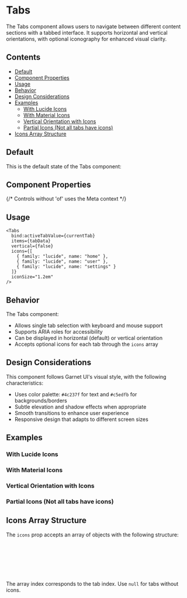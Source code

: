 
<Meta of={TabsStories} />

# Tabs

The Tabs component allows users to navigate between different content sections with a tabbed interface. It supports horizontal and vertical orientations, with optional iconography for enhanced visual clarity.

## Contents

- [Default](#default)
- [Component Properties](#component-properties)
- [Usage](#usage)
- [Behavior](#behavior)
- [Design Considerations](#design-considerations)
- [Examples](#examples)
  - [With Lucide Icons](#with-lucide-icons)
  - [With Material Icons](#with-material-icons)
  - [Vertical Orientation with Icons](#vertical-orientation-with-icons)
  - [Partial Icons (Not all tabs have icons)](#partial-icons-not-all-tabs-have-icons)
- [Icons Array Structure](#icons-array-structure)

## Default

This is the default state of the Tabs component:

<Canvas of={TabsStories.Default} />

## Component Properties

{/* Controls without 'of' uses the Meta context */}
<Controls />

## Usage

```svelte
<Tabs 
  bind:activeTabValue={currentTab}
  items={tabData}
  vertical={false}
  icons={[
    { family: "lucide", name: "home" },
    { family: "lucide", name: "user" },
    { family: "lucide", name: "settings" }
  ]}
  iconSize="1.2em"
/>
```

## Behavior

The Tabs component:
- Allows single tab selection with keyboard and mouse support
- Supports ARIA roles for accessibility
- Can be displayed in horizontal (default) or vertical orientation
- Accepts optional icons for each tab through the `icons` array

## Design Considerations

This component follows Garnet UI's visual style, with the following characteristics:

- Uses color palette: `#4c237f` for text and `#c5edfb` for backgrounds/borders
- Subtle elevation and shadow effects when appropriate
- Smooth transitions to enhance user experience
- Responsive design that adapts to different screen sizes

## Examples

### With Lucide Icons

<Canvas of={TabsStories.WithLucideIcons} />

### With Material Icons

<Canvas of={TabsStories.WithMaterialIcons} />

### Vertical Orientation with Icons

<Canvas of={TabsStories.VerticalWithIcons} />

### Partial Icons (Not all tabs have icons)

<Canvas of={TabsStories.PartialIcons} />

## Icons Array Structure

The `icons` prop accepts an array of objects with the following structure:

```javascript
[
  { family: "lucide", name: "home" },      // Tab 0
  { family: "material-symbols", name: "person" }, // Tab 1
  null,                                    // Tab 2 - No icon
  { family: "icon-park-solid", name: "settings" } // Tab 3
]
```

The array index corresponds to the tab index. Use `null` for tabs without icons.